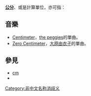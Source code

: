 {{NoteTA|G1=長度單位}}

'''[[公分|公分]]'''、'''{{Lang|en|Centimeter}}'''或'''{{Lang|en|Centimetre}}'''是計算單位，亦可指：

== 音樂 ==
* [[Centimeter|Centimeter]]，[[the_peggies|the peggies]]的單曲。
* [[Zero_Centimeter|Zero Centimeter]]，[[大原由衣子|大原由衣子]]的單曲。

== 參見 ==
{{Wiktionary|Centimeter}}
* [[cm|cm]]
* {{Intitle|Centimeter}}

{{Disambiguation}}
[[Category:非中文名称消歧义|Category:非中文名称消歧义]]